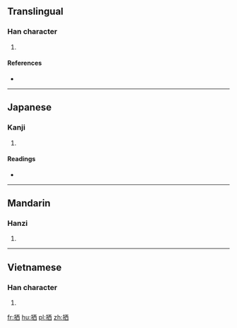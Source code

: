 ==Translingual==

===Han character===
{{Han char|rn=64|rad=手|as=06|sn=9|four=|canj=手一金田 (QMCW)|ids=⿰[[扌]][[西]]}}

# {{defn|Han|sort=手06}}

====References====
* {{Han ref|kx=0427.170|dkj=11986|dj=0776.140|hdz=31867.070|uh=62EA|ud=25322}}

----

==Japanese==

===Kanji===
{{ja-kanji|grade=|rs=手06}}

# {{defn|lang=ja|sort=手06}}

====Readings====
* {{ja-readings|on=[[せん]] (sen), [[い]] (i)|kun=[[うつる]] (utsuru)}}

----

==Mandarin==

===Hanzi===
{{cmn-hanzi|pin=[[kuò]] ([[kuo4]]), [[qiān]] ([[qian1]])|wg=k'uo<sup>4</sup>, ch'ien<sup>1</sup>}}

# {{defn|lang=cmn|sort=手06}}

----

==Vietnamese==

===Han character===
{{vi-readings|rs=手06| hanviet = tay}}

# {{defn|lang=vi|sort=手06}}

[[fr:拪]]
[[hu:拪]]
[[pl:拪]]
[[zh:拪]]
